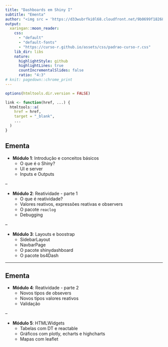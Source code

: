 ```yaml
---
title: "Dashboards em Shiny I"
subtitle: "Ementa"
author: "<img src = 'https://d33wubrfki0l68.cloudfront.net/9b0699f18268059bdd2e5c21538a29eade7cbd2b/67e5c/img/logo/cursor1-5.png' width = '30%'>"
output:
  xaringan::moon_reader:
    css: 
      - "default"
      - "default-fonts"
      - "https://curso-r.github.io/assets/css/padrao-curso-r.css"
    lib_dir: libs
    nature:
      highlightStyle: github
      highlightLines: true
      countIncrementalSlides: false
      ratio: "4:3"
# knit: pagedown::chrome_print
---
```

```r
options(htmltools.dir.version = FALSE)

link <- function(href, ...) {
  htmltools::a(
    href = href,
    target = "_blank",
    ...
  )
}
```

## Ementa

- **Módulo 1**: Introdução e conceitos básicos
  - O que é o Shiny?
  - UI e server
  - Inputs e Outputs


--

- **Módulo 2**: Reatividade - parte 1
  - O que é reatividade?
  - Valores reativos, expressões reativas e observers
  - O pacote `reaclog`
  - Debugging


--
  
- **Módulo 3**: Layouts e boostrap
  - SidebarLayout
  - NavbarPage
  - O pacote shinydashboard
  - O pacote bs4Dash
  
---
  
## Ementa

- **Módulo 4**: Reatividade - parte 2
  - Novos tipos de obsevers
  - Novos tipos valores reativos
  - Validação


--

- **Módulo 5**: HTMLWidgets
  - Tabelas com DT e reactable
  - Gráficos com plotly, echarts e highcharts
  - Mapas com leaflet


